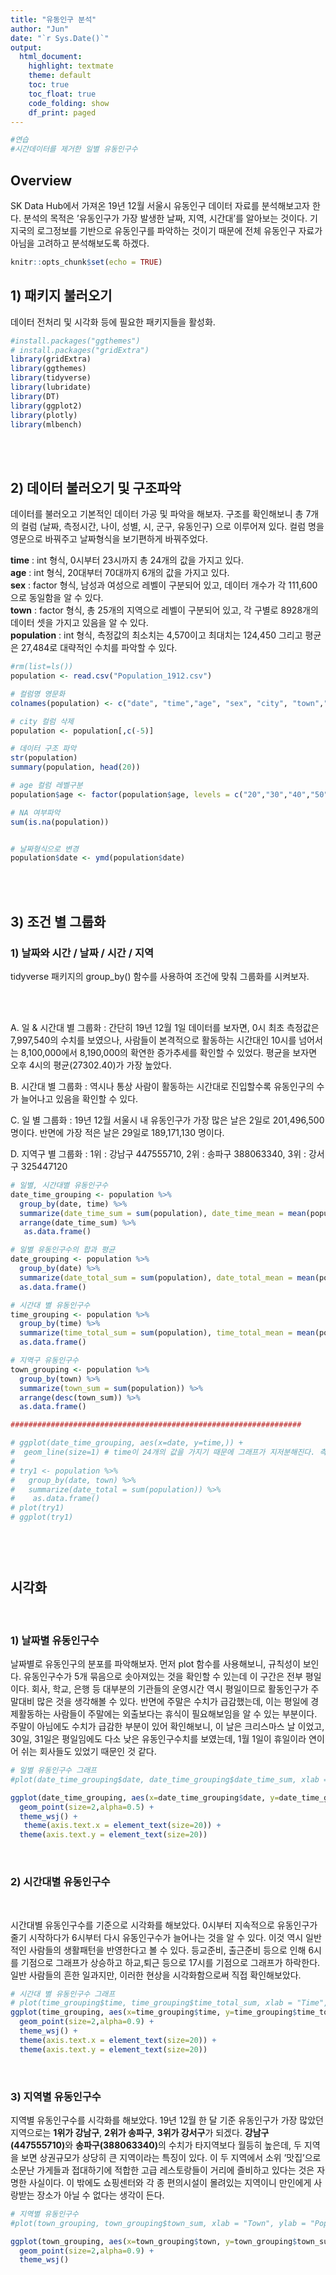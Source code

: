 ```yaml
---
title: "유동인구 분석"
author: "Jun"
date: "`r Sys.Date()`"
output: 
  html_document:
    highlight: textmate
    theme: default
    toc: true
    toc_float: true
    code_folding: show
    df_print: paged
---
```

```r
#연습
#시간데이터를 제거한 일별 유동인구수


```

## Overview

SK Data Hub에서 가져온 19년 12월 서울시 유동인구 데이터 자료를 분석해보고자 한다. 분석의 목적은 '유동인구가 가장 발생한 날짜, 지역, 시간대'를 알아보는 것이다. 기지국의 로그정보를 기반으로 유동인구를 파악하는 것이기 때문에 전체 유동인구 자료가 아님을 고려하고 분석해보도록 하겠다. 

```r
knitr::opts_chunk$set(echo = TRUE)
```


## 1) 패키지 불러오기

데이터 전처리 및 시각화 등에 필요한 패키지들을 활성화.
```r
#install.packages("ggthemes")
# install.packages("gridExtra")
library(gridExtra)
library(ggthemes)
library(tidyverse)
library(lubridate)
library(DT)
library(ggplot2)
library(plotly)
library(mlbench)
```
<br> <br>

## 2) 데이터 불러오기 및 구조파악

데이터를 불러오고 기본적인 데이터 가공 및 파악을 해보자. 구조를 확인해보니 총 7개의 컬럼 (날짜, 측정시간, 나이, 성별, 시, 군구, 유동인구) 으로 이루어져 있다. 컬럼 명을 영문으로 바꿔주고 날짜형식을 보기편하게 바꿔주었다.


**time** : int 형식, 0시부터 23시까지 총 24개의 값을 가지고 있다. 
<br>
**age** : int 형식, 20대부터 70대까지 6개의 값을 가지고 있다.
<br>
**sex** : factor 형식, 남성과 여성으로 레벨이 구분되어 있고, 데이터 개수가 각 111,600으로 동일함을 알 수 있다.
<br>
**town** : factor 형식, 총 25개의 지역으로 레벨이 구분되어 있고, 각 구별로 8928개의 데이터 셋을 가지고 있음을 알 수 있다. 
<br>
**population** : int 형식, 측정값의 최소치는 4,570이고 최대치는 124,450 그리고 평균은 27,484로 대략적인 수치를 파악할 수 있다. 

```r
#rm(list=ls())
population <- read.csv("Population_1912.csv")

# 컬럼명 영문화
colnames(population) <- c("date", "time","age", "sex", "city", "town","population")

# city 컬럼 삭제
population <- population[,c(-5)]

# 데이터 구조 파악
str(population)
summary(population, head(20))

# age 컬럼 레벨구분 
population$age <- factor(population$age, levels = c("20","30","40","50","60","70"))

# NA 여부파악
sum(is.na(population))


# 날짜형식으로 변경
population$date <- ymd(population$date)

```
<br> <br>

## 3) 조건 별 그룹화

### 1) 날짜와 시간 / 날짜 / 시간 / 지역 

tidyverse 패키지의 group_by() 함수를 사용하여 조건에 맞춰 그룹화를 시켜보자. 

<br><br>

A. 일 & 시간대 별 그룹화 : 간단히 19년 12월 1일 데이터를 보자면, 0시 최초 측정값은 7,997,540의 수치를 보였으나, 사람들이 본격적으로 활동하는 시간대인 10시를 넘어서는 8,100,000에서 8,190,000의 확연한 증가추세를 확인할 수 있었다. 평균을 보자면 오후 4시의 평균(27302.40)가 가장 높았다. 

B. 시간대 별 그룹화 : 역시나 통상 사람이 활동하는 시간대로 진입할수록 유동인구의 수가 늘어나고 있음을 확인할 수 있다. 

C. 일 별 그룹화 : 19년 12월 서울시 내 유동인구가 가장 많은 날은 2일로 201,496,500 명이다. 반면에 가장 적은 날은 29일로 189,171,130 명이다.

D. 지역구 별 그룹화 : 1위 : 강남구	447555710, 2위 : 송파구	388063340,	3위 : 강서구	325447120	
```r

# 일별, 시간대별 유동인구수
date_time_grouping <- population %>% 
  group_by(date, time) %>% 
  summarize(date_time_sum = sum(population), date_time_mean = mean(population)) %>% 
  arrange(date_time_sum) %>% 
   as.data.frame() 

# 일별 유동인구수의 합과 평균
date_grouping <- population %>% 
  group_by(date) %>% 
  summarize(date_total_sum = sum(population), date_total_mean = mean(population)) %>% 
  as.data.frame() 

# 시간대 별 유동인구수
time_grouping <- population %>% 
  group_by(time) %>% 
  summarize(time_total_sum = sum(population), time_total_mean = mean(population)) %>% 
  as.data.frame()

# 지역구 유동인구수  
town_grouping <- population %>% 
  group_by(town) %>% 
  summarize(town_sum = sum(population)) %>%
  arrange(desc(town_sum)) %>% 
  as.data.frame()

#################################################################

# ggplot(date_time_grouping, aes(x=date, y=time,)) + 
#  geom_line(size=1) # time이 24개의 값을 가지기 때문에 그래프가 지저분해진다. 측정 단위가 1시간 단위이니 하루에도 총 24번의 측정치가 생기는 것이고, 분간할 수 없는 그래프가 나오는 것이다. 
# 
# try1 <- population %>% 
#   group_by(date, town) %>% 
#   summarize(date_total = sum(population)) %>% 
#    as.data.frame() 
# plot(try1)
# ggplot(try1)




```

<br>

## 시각화
<br>

### 1) 날짜별 유동인구수

날짜별로 유동인구의 분포를 파악해보자. 먼저 plot 함수를 사용해보니, 규칙성이 보인다. 유동인구수가 5개 묶음으로 솟아져있는 것을 확인할 수 있는데 이 구간은 전부 평일이다. 회사, 학교, 은행 등 대부분의 기관들의 운영시간 역시 평일이므로 활동인구가 주말대비 많은 것을 생각해볼 수 있다. 반면에 주말은 수치가 급감했는데, 이는 평일에 경제활동하는 사람들이 주말에는 외출보다는 휴식이 필요해보임을 알 수 있는 부분이다. 주말이 아님에도 수치가 급감한 부분이 있어 확인해보니, 이 날은 크리스마스 날 이었고, 30일, 31일은 평일임에도 다소 낮은 유동인구수치를 보였는데, 1월 1일이 휴일이라 연이어 쉬는 회사들도 있었기 때문인 것 같다. 
```r

# 일별 유동인구수 그래프
#plot(date_time_grouping$date, date_time_grouping$date_time_sum, xlab = "Date", ylab = "Population", main= "일별 유동인구수")

ggplot(date_time_grouping, aes(x=date_time_grouping$date, y=date_time_grouping$date_time_sum)) +
  geom_point(size=2,alpha=0.5) +
  theme_wsj() +
   theme(axis.text.x = element_text(size=20)) +
  theme(axis.text.y = element_text(size=20))
```
<br>

### 2) 시간대별 유동인구수 

<br>

시간대별 유동인구수를 기준으로 시각화를 해보았다. 0시부터 지속적으로 유동인구가 줄기 시작하다가 6시부터 다시 유동인구수가 늘어나는 것을 알 수 있다. 이것 역시 일반적인 사람들의 생활패턴을 반영한다고 볼 수 있다. 등교준비, 출근준비 등으로 인해 6시를 기점으로 그래프가 상승하고 하교,퇴근 등으로 17시를 기점으로 그래프가 하락한다. 일반 사람들의 흔한 일과지만, 이러한 현상을 시각화함으로써 직접 확인해보았다. 
```r

# 시간대 별 유동인구수 그래프
# plot(time_grouping$time, time_grouping$time_total_sum, xlab = "Time", ylab = "Population", main= "시간별 유동인구수")
ggplot(time_grouping, aes(x=time_grouping$time, y=time_grouping$time_total_sum)) +
  geom_point(size=2,alpha=0.9) +
  theme_wsj() +
  theme(axis.text.x = element_text(size=20)) +
  theme(axis.text.y = element_text(size=20))

```

<br>

### 3) 지역별 유동인구수

지역별 유동인구수를 시각화를 해보았다. 19년 12월 한 달 기준 유동인구가 가장 많았던 지역으로는 **1위가 강남구**, **2위가 송파구**, **3위가 강서구**가 되겠다. **강남구 (447555710)**와 **송파구(388063340)**의 수치가 타지역보다 월등히 높은데, 두 지역을 보면 상권규모가 상당히 큰 지역이라는 특징이 있다. 이 두 지역에서 소위 '맛집'으로 소문난 가게들과 접대하기에 적합한 고급 레스토랑들이 거리에 즐비하고 있다는 것은 자명한 사실이다. 이 밖에도 쇼핑센터와 각 종 편의시설이 몰려있는 지역이니 만인에게 사랑받는 장소가 아닐 수 없다는 생각이 든다. 

```r
# 지역별 유동인구수 
#plot(town_grouping, town_grouping$town_sum, xlab = "Town", ylab = "Population", main= "지역별 유동인구수")

ggplot(town_grouping, aes(x=town_grouping$town, y=town_grouping$town_sum)) +
  geom_point(size=2,alpha=0.9) +
  theme_wsj()
```

